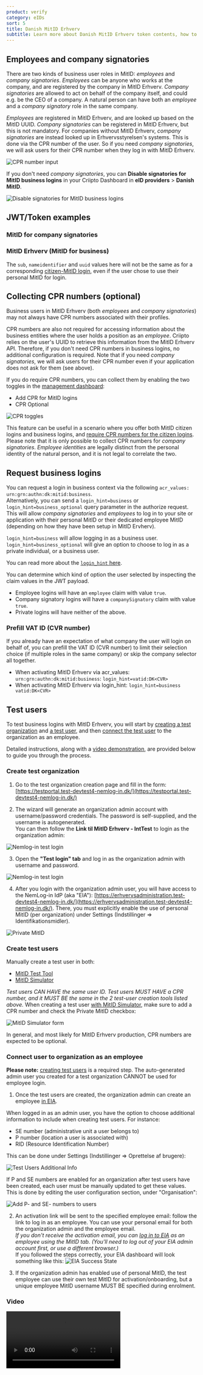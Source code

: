 ```yaml
---
product: verify
category: eIDs
sort: 5
title: Danish MitID Erhverv
subtitle: Learn more about Danish MitID Erhverv token contents, how to request business logins and how to create test users.
---
```



## Employees and company signatories

There are two kinds of business user roles in MitID: _employees_ and _company signatories_.
_Employees_ can be anyone who works at the company, and are registered by the company in MitID Erhverv.
_Company signatories_ are allowed to act on behalf of the company itself, and could e.g. be the CEO of a company.
A natural person can have both an _employee_ and a _company signatory_ role in the same company.

_Employees_ are registered in MitID Erhverv, and are looked up based on the MitID UUID.
_Company signatories_ can be registered in MitID Erhverv, but this is not mandatory.
For companies without MitID Erhverv, _company signatories_ are instead looked up in Erhvervsstyrelsen's systems.
This is done via the CPR number of the user.
So if you need _company signatories_, we will ask users for their CPR number when they log in with MitID Erhverv.

![CPR number input](/images/mitid-erhverv-cpr-input.png)

If you don't need _company signatories_, you can **Disable signatories for MitID business logins** in your Criipto Dashboard in **eID providers** > **Danish MitID**.

![Disable signatories for MitID business logins](/images/mitid-erhverv-disable-signatories-for-MitID-business-logins.png)

## JWT/Token examples

### MitID for company signatories

<DanishMitIDCompanySignatoryJwtSnippet />

### MitID Erhverv (MitID for business)

<DanishMitIDErhvervJwtSnippet />

The `sub`, `nameidentifier` and `uuid` values here will not be the same as for a corresponding [citizen-MitID login](/verify/e-ids/danish-mitid/#jwttoken-examples-mitid-citizen), even if the user chose to use their personal MitID for login.

## Collecting CPR numbers (optional)

Business users in MitID Erhverv (both _employees_ and _company signatories_) may not always have CPR numbers associated with their profiles.

CPR numbers are also not required for accessing information about the business entities where the user holds a position as an _employee_.
Criipto relies on the user's UUID to retrieve this information from the MitID Erhverv API.
Therefore, if you don't need CPR numbers in business logins, no additional configuration is required.
Note that if you need _company signatories_, we will ask users for their CPR number even if your application does not ask for them (see above).

If you do require CPR numbers, you can collect them by enabling the two toggles in the [management dashboard](https://dashboard.criipto.com/providers/DK_MITID):

- Add CPR for MitID logins
- CPR Optional

![CPR toggles](./images/mitid-erhverv-CPR-toggle-dashboard.png)

This feature can be useful in a scenario where you offer both MitID citizen logins and business logins, and [require CPR numbers for the citizen logins](/verify/e-ids/danish-mitid/#collecting-cpr-numbers).
Please note that it is only possible to collect CPR numbers for _company signatories_.
_Employee identities_ are legally distinct from the personal identity of the natural person, and it is not legal to correlate the two.

## Request business logins

You can request a login in business context via the following `acr_values: urn:grn:authn:dk:mitid:business`.  
Alternatively, you can send a `login_hint=business` or `login_hint=business_optional` query parameter in the authorize request.  
This will allow _company signatories_ and _employees_ to log in to your site or application with their personal MitID or their dedicated employee MitID (depending on how they have been setup in MitID Ervherv).

`login_hint=business` will allow logging in as a business user.  
`login_hint=business_optional` will give an option to choose to log in as a private individual, or a business user.

You can read more about the [`login_hint` here](/verify/getting-started/oidc-intro/#the-loginhint-parameter).

You can determine which kind of option the user selected by inspecting the claim values in the JWT payload.

- Employee logins will have an `employee` claim with value `true`.
- Company signatory logins will have a `companySignatory` claim with value `true`.
- Private logins will have neither of the above.

### Prefill VAT ID (CVR number)

If you already have an expectation of what company the user will login on behalf of, you can prefill the VAT ID (CVR number)
to limit their selection choice (if multiple roles in the same company) or skip the company selector all together.

- When activating MitID Erhverv via acr_values: `urn:grn:authn:dk:mitid:business`: `login_hint=vatid:DK<CVR>`
- When activating MitID Erhverv via login_hint: `login_hint=business vatid:DK<CVR>`

## Test users

To test business logins with MitID Erhverv, you will start by [creating a test organization](/verify/e-ids/danish-mitid-erhverv/#create-test-organization) and [a test user](/verify/e-ids/danish-mitid-erhverv/#create-test-users), and then [connect the test user](/verify/e-ids/danish-mitid-erhverv/#connect-user-to-organization-as-an-employee) to the organization as an employee.

Detailed instructions, along with a [video demonstration](#video), are provided below to guide you through the process.

### Create test organization

1. Go to the test organization creation page and fill in the form: [https://testportal.test-devtest4-nemlog-in.dk/](https://testportal.test-devtest4-nemlog-in.dk/)

2. The wizard will generate an organization admin account with username/password credentials. The password is self-supplied, and the username is autogenerated.  
   You can then follow the **Link til MitID Erhverv - IntTest** to login as the organization admin:

![Nemlog-in test login](./images/mitid-erhverv-organization-created.png)

3. Open the **"Test login" tab** and log in as the organization admin with username and password.

![Nemlog-in test login](./images/mitid-erhverv-nemlog-in.png)

4. After you login with the organization admin user, you will have access to the NemLog-in IdP (aka "EIA"): [https://erhvervsadministration.test-devtest4-nemlog-in.dk/](https://erhvervsadministration.test-devtest4-nemlog-in.dk/). There, you must explicitly enable the use of personal MitID (per organization) under Settings (Indstillinger => Identifikationsmidler).

![Private MitID](./images/mitid-erhverv-privat.png)

### Create test users

Manually create a test user in both:

- <a href="https://pp.mitid.dk/test-tool/frontend/#/create-identity" target="_blank">
    MitID Test Tool
  </a>
- <a href="https://mitidsimulator.test-devtest4-nemlog-in.dk/Home/Create" target="_blank">
    MitID Simulator
  </a>

_Test users CAN HAVE the same user ID._
_Test users MUST HAVE a CPR number, and it MUST BE the same in the 2 test-user creation tools listed above._
When creating a test user <a href="https://mitidsimulator.test-devtest4-nemlog-in.dk/Home/Create" target="_blank">with MitID Simulator</a>, make sure to add a CPR number and check the Private MitID checkbox:

![MitID Simulator form](./images/mitid-erhverv-cpr.png)

<Highlight icon="info">

In general, and most likely for MitID Erhverv production, CPR numbers are expected to be optional.

</Highlight>

### Connect user to organization as an employee

**Please note:** [creating test users](/verify/e-ids/danish-mitid-erhverv/#create-test-users) is a required step. The auto-generated admin user you created for a test organization CANNOT be used for employee login.

1. Once the test users are created, the organization admin can create an employee <a href="https://erhvervsadministration.test-devtest4-nemlog-in.dk/" target="_blank">in EIA</a>.

<Highlight icon="info">

When logged in as an admin user, you have the option to choose additional information to include when creating test users. For instance:

- SE number (administrative unit a user belongs to)
- P number (location a user is associated with)
- RID (Resource Identification Number)

This can be done under Settings (Indstillinger => Oprettelse af brugere):

![Test Users Additional Info](./images/mitid-erhverv-test-user-additional-info.png)

If P and SE numbers are enabled for an organization after test users have been created, each user must be manually updated to get these values.  
This is done by editing the user configuration section, under "Organisation":

![Add P- and SE- numbers to users](./images/danish-mitid-erhverv-userconfig.png)

</Highlight>

2. An activation link will be sent to the specified employee email: follow the link to log in as an employee. You can use your personal email for both the organization admin and the employee email.  
   _If you don't receive the activation email, you can <a href="https://erhvervsadministration.devtest4-nemlog-in.dk" target="_blank">log in to EIA</a> as an employee using the MitID tab. (You'll need to log out of your EIA admin account first, or use a different browser.)_  
   If you followed the steps correctly, your EIA dashboard will look something like this:
   ![EIA Success State](./images/mitid-erhverv-eia-success-state.png)

3. If the organization admin has enabled use of personal MitID, the test employee can use their own test MitID for activation/onboarding, but a unique employee MitID username MUST BE specified during enrolment.

### Video

<video controls>
  <source
    src="https://www.criipto.com/hubfs/MitID%20Erhverv%20Test%20Users%20Video/test_user_mitid_erhverv.mp4"
    type="video/mp4"
  />
</video>
